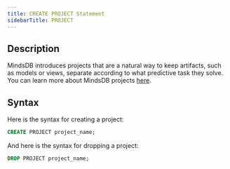 ```yaml
---
title: CREATE PROJECT Statement
sidebarTitle: PROJECT
---
```


## Description

MindsDB introduces projects that are a natural way to keep artifacts, such as models or views, separate according to what predictive task they solve. You can learn more about MindsDB projects [here](/sql/project).

## Syntax

Here is the syntax for creating a project:

```sql
CREATE PROJECT project_name;
```

And here is the syntax for dropping a project:

```sql
DROP PROJECT project_name;
```